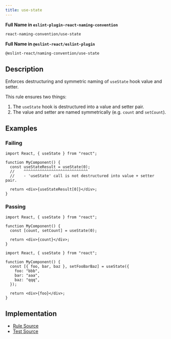 ```yaml
---
title: use-state
---
```


**Full Name in `eslint-plugin-react-naming-convention`**

```sh copy
react-naming-convention/use-state
```

**Full Name in `@eslint-react/eslint-plugin`**

```sh copy
@eslint-react/naming-convention/use-state
```

## Description

Enforces destructuring and symmetric naming of `useState` hook value and setter.

This rule ensures two things:

1. The `useState` hook is destructured into a value and setter pair.
2. The value and setter are named symmetrically (e.g. `count` and `setCount`).

## Examples

### Failing

```tsx
import React, { useState } from "react";

function MyComponent() {
  const useStateResult = useState(0);
  //    ^^^^^^^^^^^^^^^^^^^^^^^^^^^^
  //    - 'useState' call is not destructured into value + setter pair.

  return <div>{useStateResult[0]}</div>;
}
```

### Passing

```tsx
import React, { useState } from "react";

function MyComponent() {
  const [count, setCount] = useState(0);

  return <div>{count}</div>;
}
```

```tsx
import React, { useState } from "react";

function MyComponent() {
  const [{ foo, bar, baz }, setFooBarBaz] = useState({
    foo: "bbb",
    bar: "aaa",
    baz: "qqq",
  });

  return <div>{foo}</div>;
}
```

## Implementation

- [Rule Source](https://github.com/Rel1cx/eslint-react/tree/main/packages/plugins/eslint-plugin-react-naming-convention/src/rules/use-state.ts)
- [Test Source](https://github.com/Rel1cx/eslint-react/tree/main/packages/plugins/eslint-plugin-react-naming-convention/src/rules/use-state.spec.ts)
